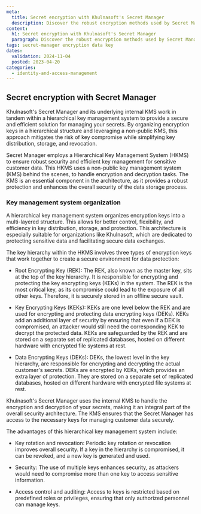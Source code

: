 ```yaml
---
meta:
  title: Secret encryption with Khulnasoft's Secret Manager
  description: Discover the robust encryption methods used by Secret Manager to safeguard sensitive data effectively. Learn about the Hierarchical Key Management System and its pivotal role in securing encryption keys and data integrity.
content:
  h1: Secret encryption with Khulnasoft's Secret Manager
  paragraph: Discover the robust encryption methods used by Secret Manager to safeguard sensitive data effectively. Learn about the Hierarchical Key Management System and its pivotal role in securing encryption keys and data integrity.
tags: secret-manager encryption data key
dates:
  validation: 2024-11-04
  posted: 2023-04-20
categories:
  - identity-and-access-management
---
```


## Secret encryption with Secret Manager

Khulnasoft's Secret Manager and its underlying internal KMS work in tandem within a hierarchical key management system to provide a secure and efficient solution for managing your secrets. By organizing encryption keys in a hierarchical structure and leveraging a non-public KMS, this approach mitigates the risk of key compromise while simplifying key distribution, storage, and revocation.

Secret Manager employs a Hierarchical Key Management System (HKMS) to ensure robust security and efficient key management for sensitive customer data. This HKMS uses a non-public key management system (KMS) behind the scenes, to handle encryption and decryption tasks. The KMS is an essential component in the architecture, as it provides a robust protection and enhances the overall security of the data storage process.

### Key management system organization

A hierarchical key management system organizes encryption keys into a multi-layered structure. This allows for better control, flexibility, and efficiency in key distribution, storage, and protection. This architecture is especially suitable for organizations like Khulnasoft, which are dedicated to protecting sensitive data and facilitating secure data exchanges.

The key hierarchy within the HKMS involves three types of encryption keys that work together to create a secure environment for data protection:

- Root Encrypting Key (REK): The REK, also known as the master key, sits at the top of the key hierarchy. It is responsible for encrypting and protecting the key encrypting keys (KEKs) in the system. The REK is the most critical key, as its compromise could lead to the exposure of all other keys. Therefore, it is securely stored in an offline secure vault.

- Key Encrypting Keys (KEKs): KEKs are one level below the REK and are used for encrypting and protecting data encrypting keys (DEKs). KEKs add an additional layer of security by ensuring that even if a DEK is compromised, an attacker would still need the corresponding KEK to decrypt the protected data. KEKs are safeguarded by the REK and are stored on a separate set of replicated databases, hosted on different hardware with encrypted file systems at rest.

- Data Encrypting Keys (DEKs): DEKs, the lowest level in the key hierarchy, are responsible for encrypting and decrypting the actual customer's secrets. DEKs are encrypted by KEKs, which provides an extra layer of protection. They are stored on a separate set of replicated databases, hosted on different hardware with encrypted file systems at rest.

Khulnasoft's Secret Manager uses the internal KMS to handle the encryption and decryption of your secrets, making it an integral part of the overall security architecture. The KMS ensures that the Secret Manager has access to the necessary keys for managing customer data securely.

The advantages of this hierarchical key management system include:

- Key rotation and revocation: Periodic key rotation or revocation improves overall security. If a key in the hierarchy is compromised, it can be revoked, and a new key is generated and used.

- Security: The use of multiple keys enhances security, as attackers would need to compromise more than one key to access sensitive information.

- Access control and auditing: Access to keys is restricted based on predefined roles or privileges, ensuring that only authorized personnel can manage keys.